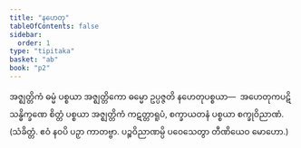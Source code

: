```yaml
---
title: "နဟေတု"
tableOfContents: false
sidebar:
  order: 1
type: "tipitaka"
basket: "ab"
book: "p2"
---
```



<DynamicBreadcrumb />

<Division number="337" book="p2" e="ch" v="38" p="183">

<Paragraph number="3145" book="p2">
အဇ္ဈတ္တိကံ ဓမ္မံ ပစ္စယာ အဇ္ဈတ္တိကော ဓမ္မော ဥပ္ပဇ္ဇတိ နဟေတုပစ္စယာ—  အဟေတုကပဋိသန္ဓိက္ခဏေ စိတ္တံ ပစ္စယာ အဇ္ဈတ္တိကံ ကဋတ္တာရူပံ, စက္ခာယတနံ ပစ္စယာ စက္ခုဝိညာဏံ. (သံခိတ္တံ. ဧဝံ နဝပိ ပဉှာ ကာတဗ္ဗာ. ပဉ္စဝိညာဏမ္ပိ ပဝေသေတွာ တီဏိယေဝ မောဟော.)
</Paragraph>
</Division>